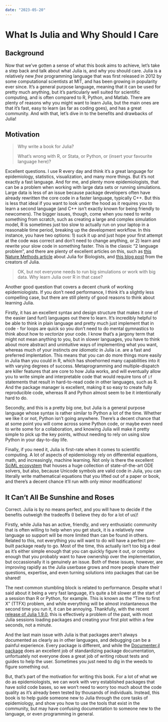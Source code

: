 ```yaml
---
date: "2023-05-20"
---
```


# What Is Julia and Why Should I Care {.unnumbered}

## Background

Now that we've gotten a sense of what this book aims to achieve, let's take a step back and talk about what Julia is, and why you should care.
Julia is a relatively new *free* programming language that was first released in 2012 by some computational scientists at MIT, and has been growing in popularity ever since.
It's a general purpose language, meaning that it can be used for pretty much anything, but it's particularly well suited for scientific computing, and is often compared to R, Python, and Matlab.
There are plenty of reasons why you might want to learn Julia, but the main ones are that it's fast, easy to learn (as far as coding goes), and has a great community.
And with that, let's dive in to the benefits and drawbacks of Julia!

## Motivation

> Why write a book for Julia?
>
> What's wrong with R, or Stata, or Python, or (insert your favourite language here)?

Excellent questions.
I use R every day and think it's a great language for epidemiology, statistics, visualization, and many more things.
But it's not exactly a fast language.
And for me, and plenty more epidemiologists, that can be a problem when working with large data sets or running simulations.
Large data is less of an issue because package developers often have already rewritten the core code in a faster language, typically C++. 
But this is less that ideal if you want to look under the hood as it requires you to learn a second language (and C++ isn't exactly known for being friendly to newcomers).
The bigger issues, though, come when you need to write something from scratch, such as creating a large and complex simulation model, R is sometimes just too slow to actually run on your laptop in a reasonable time period, breaking up the development workflow.
In this instance, you have two options: 1) suck it up and just hope your first attempt at the code was correct and don't need to change anything, or 2) learn and rewrite your slow code in something faster.
This is the classic "2 language problem", and there are plenty of excellent articles on this, such as [this Nature Methods article](https://www.nature.com/articles/s41592-023-01832-z) about Julia for Biologists, and [this blog post](https://julialang.org/blog/2012/02/why-we-created-julia/) from the creators of Julia.

> OK, but not everyone needs to run big simulations or work with big data. Why learn Julia over R in that case?

Another good question that covers a decent chunk of working epidemiologists.
If you don't need performance, I think it's a slightly less compelling case, but there are still plenty of good reasons to think about learning Julia.

Firstly, it has an excellent syntax and design structure that makes it one of the easier (and fun!) languages out there to learn.
It's incredibly helpful to be able to think in plain language and pretty much just implement that in code - for loops are quick so you don't need to do mental gymnastics to think about how to *vectorize* your code.
I know that's a jargony term that might not mean anything to you, but in slower languages, you have to think about more abstract and unintuitive ways of implementing what you want, whereas much of your instincts *are idiomatic* in Julia i.e. are a fast and preferred implentation.
This means that you can do more things more easily in Julia than you could in R, which has shoehorned many capabilities into it with varying degrees of success.
Metaprogramming and multiple-dispatch are killer features that are core to how Julia works, and will eventually allow you to write simple and interpretable code that would require tons of `if` statements that result in hard-to-read code in other languages, such as R.
And the package manager is excellent, making it so easy to create fully reproducible code, whereas R and Python almost seem to be it intentionally hard to do.

Secondly, and this is a pretty big one, but Julia is a general purpose language whose syntax is rather similar to Python a lot of the time.
Whether we like it or not, Python isn't going anywhere.
There's a decent chance that at some point you will come across some Python code, or maybe even need to write some for a collaboration, and knowing Julia will make it pretty simple to pick up the key points, without needing to rely on using slow Python in your day-to-day life.

Finally, if you need it, Julia is first-rate when it comes to scientific computing.
A lot of aspects of epidemiology rely on differential equations, math, and increasingly, machine learning.
Not only is there the excellent [SciML ecosystem](https://sciml.ai) that houses a huge collection of state-of-the-art ODE solvers, but also, because Unicode symbols are valid code in Julia, you can literally write mathematical equations that you lifted out of a paper or book, and there's a decent chance it'll run with only minor modifications!

## It Can't All Be Sunshine and Roses

Correct.
Julia is by no means perfect, and you will have to decide if the benefits outweigh the tradeoffs (I believe they do for a lot of us)!

Firstly, while Julia has an active, friendly, and very enthusiatic community that is often willing to help when you get stuck, it is a relatively new language so support will be more limited than can be found in others.
Related to this, not everything you will want to do will have a perfect pre-built package ready to go.
Most of the time, this actually isn't too big a deal as it's either simple enough that you can quickly figure it out, or complex enough that you probably want to have ownership over the implementation, but occassionally it is genuinely an issue.
Both of these issues, however, are improving rapidly as the Julia userbase grows and more people share their questions, expertise, and even turning solutions into packages that can be shared!

The next common stumbling block is related to performance.
Despite what I said about it being a very fast language, it's quite a bit slower at the start of a session than R or Python, for example.
This is known as the "Time to first X" (TTFX) problem, and while everything will be almost instantaneous the second time you run it, it can be annoying.
Thankfully, with the recent [release of Julia 1.9.0](https://julialang.org/blog/2023/04/julia-1.9-highlights/#:~:text=9%20May%202023%20%7C%20The%20Julia,finally(!)%20been%20released.), this is effectively a problem of the past, with most Julia sessions loading packages and creating your first plot within a few seconds, not a minute.

And the last main issue with Julia is that packages aren't always documented as clearly as in other languages, and debugging can be a painful experience.
Every package is different, and while the [Documenter.jl package](https://documenter.juliadocs.org/stable/) does an excellent job of standardizing package documentation, unfortuately not everyone does a great job of writing robust tests and guides to help the user.
Sometimes you just need to dig in the weeds to figure something out.

But, that's part of the motivation for writing this book.
For a lot of what we do as epidemiologists, we can work with very established packages that have solid code bases, so we won't need to worry too much about the code quality as it's already been tested by thousands of individuals.
Instead, this book is to help guide someone new to Julia through the core tasks of epidemiology, and show you how to use the tools that exist in the community, but may have confusing documentation to someone new to the language, or even programming in general.